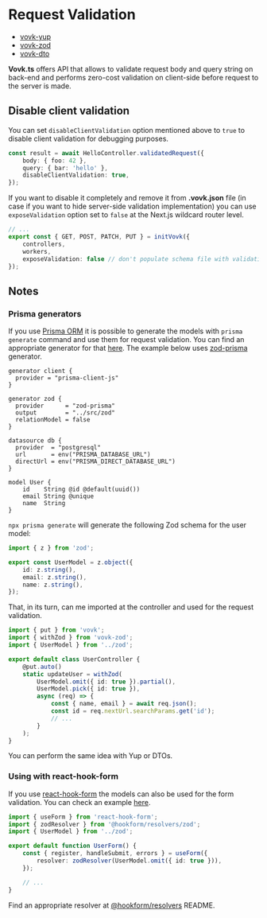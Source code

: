 # Request Validation

- [vovk-yup](/validation/vovk-yup)
- [vovk-zod](/validation/vovk-zod)
- [vovk-dto](/validation/vovk-dto)

**Vovk.ts** offers API that allows to validate request body and query string on back-end and performs zero-cost validation on client-side before request to the server is made.

## Disable client validation

You can set `disableClientValidation` option mentioned above to `true` to disable client validation for debugging purposes.

```ts
const result = await HelloController.validatedRequest({
    body: { foo: 42 },
    query: { bar: 'hello' },
    disableClientValidation: true,
});
```

If you want to disable it completely and remove it from **.vovk.json** file (in case if you want to hide server-side validation implementation) you can use `exposeValidation` option set to `false` at the Next.js wildcard router level.

```ts filename="/src/app/api/[[...vovk]]/route.ts"
// ...
export const { GET, POST, PATCH, PUT } = initVovk({
    controllers,
    workers,
    exposeValidation: false // don't populate schema file with validation information
});
```

## Notes

### Prisma generators

If you use [Prisma ORM](https://www.prisma.io/) it is possible to generate the models with `prisma generate` command and use them for request validation. You can find an appropriate generator for that [here](https://www.prisma.io/docs/orm/prisma-schema/overview/generators). The example below uses [zod-prisma](https://www.npmjs.com/package/zod-prisma) generator.

```prisma
generator client {
  provider = "prisma-client-js"
}

generator zod {
  provider      = "zod-prisma"
  output        = "../src/zod"
  relationModel = false
}

datasource db {
  provider  = "postgresql"
  url       = env("PRISMA_DATABASE_URL")
  directUrl = env("PRISMA_DIRECT_DATABASE_URL")
}

model User {
    id    String @id @default(uuid())
    email String @unique
    name  String
}
```

`npx prisma generate` will generate the following Zod schema for the user model:

```ts
import { z } from 'zod';

export const UserModel = z.object({
    id: z.string(),
    email: z.string(),
    name: z.string(),
});
```

That, in its turn, can me imported at the controller and used for the request validation.

```ts
import { put } from 'vovk';
import { withZod } from 'vovk-zod';
import { UserModel } from '../zod';

export default class UserController {
    @put.auto()
    static updateUser = withZod(
        UserModel.omit({ id: true }).partial(), 
        UserModel.pick({ id: true }),
        async (req) => {
            const { name, email } = await req.json();
            const id = req.nextUrl.searchParams.get('id');
            // ...
        }
    );
}
```

You can perform the same idea with Yup or DTOs.

### Using with react-hook-form

If you use [react-hook-form](https://react-hook-form.com/) the models can also be used for the form validation. You can check an example [here](https://vovk-examples.vercel.app/zod-hook-form).

```ts
import { useForm } from 'react-hook-form';
import { zodResolver } from '@hookform/resolvers/zod';
import { UserModel } from '../zod';

export default function UserForm() {
    const { register, handleSubmit, errors } = useForm({
        resolver: zodResolver(UserModel.omit({ id: true })),
    });

    // ...
}
```

Find an appropriate resolver at [@hookform/resolvers](https://www.npmjs.com/package/@hookform/resolvers) README.